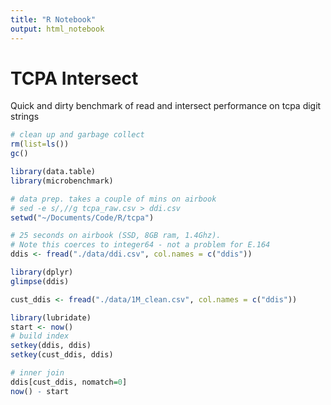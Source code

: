 ```yaml
---
title: "R Notebook"
output: html_notebook
---
```


# TCPA Intersect
Quick and dirty benchmark of read and intersect performance on tcpa digit strings

```r
# clean up and garbage collect
rm(list=ls())
gc()

library(data.table)
library(microbenchmark)
```

```r
# data prep. takes a couple of mins on airbook
# sed -e s/,//g tcpa_raw.csv > ddi.csv
setwd("~/Documents/Code/R/tcpa")

# 25 seconds on airbook (SSD, 8GB ram, 1.4Ghz).
# Note this coerces to integer64 - not a problem for E.164
ddis <- fread("./data/ddi.csv", col.names = c("ddis"))
```

```r
library(dplyr)
glimpse(ddis)
```

```r
cust_ddis <- fread("./data/1M_clean.csv", col.names = c("ddis"))
```

```r
library(lubridate)
start <- now()
# build index
setkey(ddis, ddis)
setkey(cust_ddis, ddis)

# inner join
ddis[cust_ddis, nomatch=0]
now() - start
```

